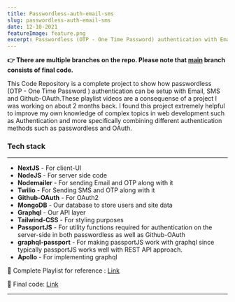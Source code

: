 ```yaml
---
title: Passwordless-auth-email-sms
slug: passwordless-auth-email-sms
date: 12-10-2021
featureImage: feature.png
excerpt: Passwordless (OTP - One Time Password) authentication with Email, SMS and Github-OAuth using Twilio & Nodemailer
---
```


**👉 There are multiple branches on the repo. Please note that [main](https://github.com/pineapple45/passwordless-auth-email-sms) branch consists of final code.**

This Code Repository is a complete project to show how passwordless (OTP - One Time Password ) authentication can be setup with Email, SMS and Github-OAuth.These playlist videos are a consequense of a project I was working on about 2 months back. I found this project extremely helpful to improve my own knowledge of complex topics in web development such as Authentication and more specifically combining different authentication methods such as passwordless and OAuth.

### Tech stack

---

- **NextJS** - For client-UI
- **NodeJS** - For server side code
- **Nodemailer** - For sending Email and OTP along with it
- **Twilio** - For Sending SMS and OTP along with it
- **Github-OAuth** - For OAuth2
- **MongoDB** - Our database to store users and site data
- **Graphql** - Our API layer
- **Tailwind-CSS** - For styling purposes
- **PassportJS** - For utility functions required for authentication on the server-side in both passwordless as well as Github-OAuth
- **graphql-passport** - For making passportJS work with graphql since typically passportJS works well with REST API approach.
- **Apollo** - For implementing graphql

📍 Complete Playlist for reference : [Link](https://www.youtube.com/playlist?list=PLmrjGoFojRrnV3orR-Fv6Ov4PjinfG9Cn)

📍 Final code: [Link](https://github.com/pineapple45/passwordless-auth-email-sms)

---

